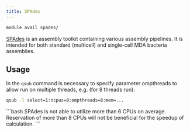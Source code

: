 ```yaml
---
title: SPAdes
---
```

```bash
module avail spades/
```

[SPAdes](https://cab.spbu.ru/software/spades/) is an assembly toolkit containing various assembly pipelines. It is intended for both standard (multicell) and single-cell MDA bacteria assemblies. 

## Usage

In the `qsub` command is necessary to specify parameter ompthreads to allow run on multiple threads, e.g. (for 8 threads run):

```bash
qsub -l select=1:ncpus=8:ompthreads=8:mem=...
```

<Callout  type="info" title="Tip" icon="💡">
```bash
</Callout>
SPAdes is not able to utilize more than 6 CPUs on average. Reservation of more than 8 CPUs will not be beneficial for the speedup of calculation.    
```


